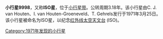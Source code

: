 {{Infobox Planet
| minorplanet = yes
| width = 25em
| bgcolour = #FFFFC0
| apsis =
| name = 9998 ISO
| symbol = 
| image = [[Image:AnimatedOrbitOf9998ISO.gif|Image:AnimatedOrbitOf9998ISO.gif]]
| caption = 小行星轨道(蓝色), 行星(红色)、 太阳 (黑).最外的行星为木星
| discovery = yes
| discovery_ref = <ref>''9998 ISO (1293 T-1)'' JPL Small-Body Database Browser</ref>
| discoverer = C. J. van Houten, I. van Houten-Groeneveld & T. Gehrels
| discovered = March 25, 1971 
| designations = yes
| mp_name = 
| alt_names = 1293 T-1, 1991 PW15
| mp_category = 
| orbit_ref = 
| epoch = October 27, 2007
| aphelion = 2.3642513 [[天文单位|AU]]
| perihelion = 1.9577873 [[Astronomical_unit|AU]]
| semimajor = 2.1610193 [[Astronomical_unit|AU]]
| eccentricity = 0.0940445
| period = 1160.3430335 [[day|d]]
| avg_speed = 
| inclination = 3.91429°
| asc_node = 345.10618°
| mean_anomaly = 350.83002°
| arg_peri = 33.12896°
| satellites = 
| physical_characteristics = yes
| dimensions = 
| mass = 
| density = 
| surface_grav = 
| escape_velocity = 
| sidereal_day = 
| axial_tilt = 
| pole_ecliptic_lat = 
| pole_ecliptic_lon = 
| albedo = 
| temperatures=yes
| temp_name1 = [[Kelvin|Kelvin]]
| mean_temp_1 = 
| max_temp_1 = 
| temp_name2 = [[Celsius|Celsius]]
| max_temp_2 =  
| spectral_type = 
| abs_magnitude = 15.2
}}
'''小行星9998'''，又称'''ISO星'''，位于[[小行星带|小行星带]]。公转周期3.18年。该小行星由C. J. van Houten、I. van Houten-Groeneveld、T. Gehrels发行于1971年3月25日。该小行星被命名为ISO星，以纪念[[红外线太空天文台|红外线太空天文台]] (ISO)。

{{Reflist}}

{{Minor_Planet_Number|(9997)[[小行星9997|小行星9997]]|(9999)[[小行星9999|小行星9999]]}}

[[Category:1971年发现的小行星|Category:1971年发现的小行星]]